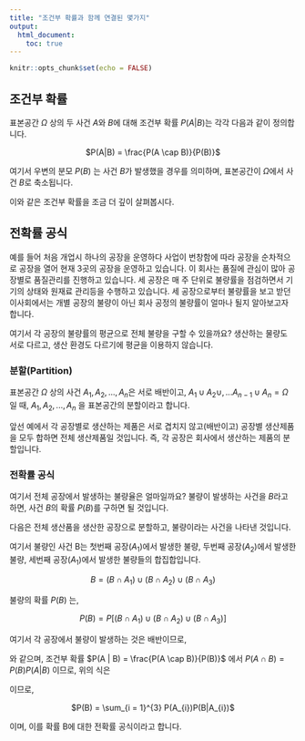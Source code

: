```yaml
---
title: "조건부 확률과 함께 연결된 몇가지"
output: 
  html_document:
    toc: true
---
```


```r
knitr::opts_chunk$set(echo = FALSE)
```

## 조건부 확률

표본공간 $\Omega$ 상의 두 사건 $A$와 $B$에 대해 조건부 확률 $P(A|B)$는 각각 다음과 같이 정의합니다.

<p align="center">$P(A|B) = \frac{P(A \cap B)}{P(B)}$</p>

여기서 우변의 분모 $P(B)$ 는 사건 $B$가 발생했을 경우를 의미하며, 표본공간이 $\Omega$에서 사건 $B$로 축소됩니다. 

이와 같은 조건부 확률을 조금 더 깊이 살펴봅시다.


## 전확률 공식

예를 들어 처음 개업시 하나의 공장을 운영하다 사업이 번창함에 따라 공장을 순차적으로 공장을 열어 현재 3곳의 공장을 운영하고 있습니다. 이 회사는 품질에 관심이 많아 공장별로 품질관리를 진행하고 있습니다.
세 공장은 매 주 단위로 불량률을 점검하면서 기기의 상태와 원재료 관리등을 수행하고 있습니다. 세 공장으로부터 불량률을 보고 받던 이사회에서는 개별 공장의 불량이 아닌 회사 공정의 불량률이 얼마나 될지 알아보고자 합니다.

여기서 각 공장의 불량률의 평균으로 전체 불량을 구할 수 있을까요? 
생산하는 물량도 서로 다르고, 생산 환경도 다르기에 평균을 이용하지 않습니다.

### 분할(Partition)
표본공간 $\Omega$ 상의 사건 $A_{1}, A_{2}, ..., A_{n}$은 서로 배반이고, $A_{1} \cup A_{2} \cup , ...A_{n-1} \cup A_{n} = \Omega$ 일 때, $A_{1}, A_{2}, ..., A_{n}$ 을 표본공간의 분할이라고 합니다.

앞선 예에서 각 공장별로 생산하는 제품은 서로 겹치지 않고(배반이고) 공장별 생산제품을 모두 합하면 전체 생산제품일 것입니다. 즉, 각 공장은 회사에서 생산하는 제품의 분할입니다.

### 전확률 공식

여기서 전체 공장에서 발생하는 불량율은 얼마일까요?
불량이 발생하는 사건을 $B$라고 하면, 사건 $B$의 확률 $P(B)$를 구하면 될 것입니다.

다음은 전체 생산품을 생산한 공장으로 분할하고, 불량이라는 사건을 나타낸 것입니다.


여기서 불량인 사건 B는 첫번째 공장($A_{1}$)에서 발생한 불량, 두번째 공장($A_{2}$)에서 발생한 불량, 세번째 공장($A_{1}$)에서 발생한 불량들의 합집합입니다.

<p align="center">$B = (B \cap A_{1}) \cup (B \cap A_{2}) \cup (B \cap A_{3})$</p>

불량의 확률 $P(B)$ 는, 

<p align="center">$P(B) = P[ (B \cap A_{1}) \cup (B \cap A_{2}) \cup (B \cap A_{3})  ]$</p>

여기서 각 공장에서 불량이 발생하는 것은 배반이므로, 

\begin{align*}
P(B) & =  P(B \cap A_{1}) + P(B \cap A_{2}) + P(B \cap A_{3}) \\
& =  \sum_{i = 1}^{3} P(B \cap A_{i})
\end{align*}

와 같으며, 조건부 확률 $P(A | B) = \frac{P(A \cap B)}{P(B)}$ 에서 $P(A \cap B) = P(B)P(A|B)$ 이므로, 위의 식은

\begin{align*}
\sum_{i = 1}^{3} P(B \cap A_{i}) & = \sum_{i = 1}^{3} P(A_{i})P(B|A_{i}) 
\end{align*}

이므로,

<p align="center">$P(B) = \sum_{i = 1}^{3} P(A_{i})P(B|A_{i})$</p>

이며, 이를 확률 B에 대한 전확률 공식이라고 합니다.
